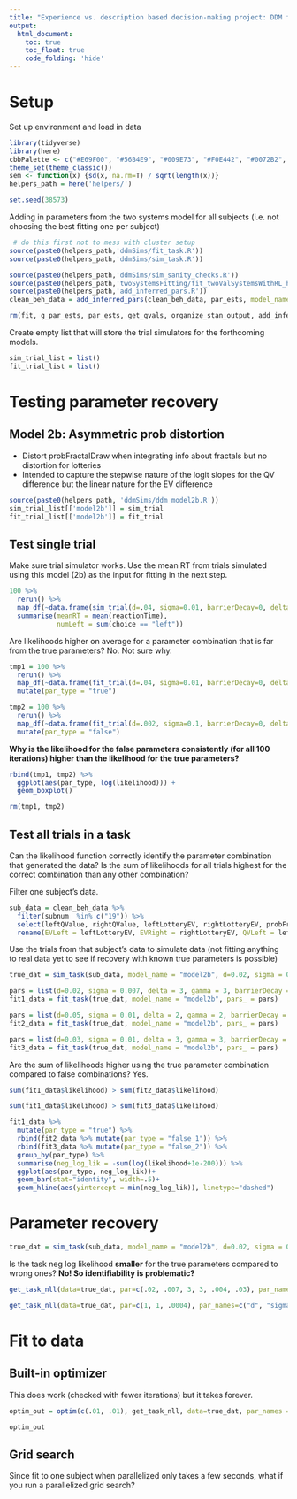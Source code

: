 ```yaml
---
title: "Experience vs. description based decision-making project: DDM fitting to subject data"
output: 
  html_document:
    toc: true
    toc_float: true
    code_folding: 'hide'
---
```


# Setup

Set up environment and load in data

```r
library(tidyverse)
library(here)
cbbPalette <- c("#E69F00", "#56B4E9", "#009E73", "#F0E442", "#0072B2", "#D55E00", "#CC79A7")
theme_set(theme_classic())
sem <- function(x) {sd(x, na.rm=T) / sqrt(length(x))}
helpers_path = here('helpers/')

set.seed(38573)
```

Adding in parameters from the two systems model for all subjects (i.e. not choosing the best fitting one per subject)

```r
 # do this first not to mess with cluster setup
source(paste0(helpers_path,'ddmSims/fit_task.R'))
source(paste0(helpers_path,'ddmSims/sim_task.R'))

source(paste0(helpers_path,'ddmSims/sim_sanity_checks.R'))
source(paste0(helpers_path,'twoSystemsFitting/fit_twoValSystemsWithRL_hierarchical.R'))
source(paste0(helpers_path,'add_inferred_pars.R'))
clean_beh_data = add_inferred_pars(clean_beh_data, par_ests, model_name="original")

rm(fit, g_par_ests, par_ests, get_qvals, organize_stan_output, add_inferred_pars, extract_var_for_stan)
```

Create empty list that will store the trial simulators for the forthcoming models.

```r
sim_trial_list = list()
fit_trial_list = list()
```


# Testing parameter recovery

## Model 2b: Asymmetric prob distortion

- Distort probFractalDraw when integrating info about fractals but no distortion for lotteries
- Intended to capture the stepwise nature of the logit slopes for the QV difference but the linear nature for the EV difference

```r
source(paste0(helpers_path, 'ddmSims/ddm_model2b.R'))
sim_trial_list[['model2b']] = sim_trial
fit_trial_list[['model2b']] = fit_trial
```

## Test single trial

Make sure trial simulator works. Use the mean RT from trials simulated using this model (2b) as the input for fitting in the next step. 

```r
100 %>% 
  rerun() %>%
  map_df(~data.frame(sim_trial(d=.04, sigma=0.01, barrierDecay=0, delta=3, gamma=3, EVLeft = .7, EVRight = .2, QVLeft = .7, QVRight = .2, probFractalDraw = .4))) %>%
  summarise(meanRT = mean(reactionTime),
            numLeft = sum(choice == "left"))

```

Are likelihoods higher on average for a parameter combination that is far from the true parameters? No. Not sure why.

```r
tmp1 = 100 %>% 
  rerun() %>%
  map_df(~data.frame(fit_trial(d=.04, sigma=0.01, barrierDecay=0, delta=3, gamma=3, EVLeft = .7, EVRight = .2, QVLeft = .7, QVRight = .2, probFractalDraw = .4, choice = "left", reactionTime = .7))) %>%
  mutate(par_type = "true")
```

```r
tmp2 = 100 %>% 
  rerun() %>%
  map_df(~data.frame(fit_trial(d=.002, sigma=0.1, barrierDecay=0, delta=3, gamma=3, EVLeft = .7, EVRight = .2, QVLeft = .7, QVRight = .2, probFractalDraw = .4, choice = "left", reactionTime = .7))) %>%
  mutate(par_type = "false")
```

**Why is the likelihood for the false parameters consistently (for all 100 iterations) higher than the likelihood for the true parameters?**

```r
rbind(tmp1, tmp2) %>%
  ggplot(aes(par_type, log(likelihood))) +
  geom_boxplot()
```

```r
rm(tmp1, tmp2)
```

## Test all trials in a task

Can the likelihood function correctly identify the parameter combination that generated the data? Is the sum of likelihoods for all trials highest for the correct combination than any other combination?

Filter one subject's data.

```r
sub_data = clean_beh_data %>%
  filter(subnum  %in% c("19")) %>%
  select(leftQValue, rightQValue, leftLotteryEV, rightLotteryEV, probFractalDraw, reactionTime, choiceLeft, subnum) %>%
  rename(EVLeft = leftLotteryEV, EVRight = rightLotteryEV, QVLeft = leftQValue, QVRight = rightQValue)
```

Use the trials from that subject's data to simulate data (not fitting anything to real data yet to see if recovery with known true parameters is possible)

```r
true_dat = sim_task(sub_data, model_name = "model2b", d=0.02, sigma = 0.007, delta = 3, gamma = 3, barrierDecay = 0.004, epsilon = 0.03, nonDecisionTime = 0)
```

```r
pars = list(d=0.02, sigma = 0.007, delta = 3, gamma = 3, barrierDecay = 0.004, epsilon = 0.03, nonDecisionTime = 0)
fit1_data = fit_task(true_dat, model_name = "model2b", pars_ = pars)
```

```r
pars = list(d=0.05, sigma = 0.01, delta = 2, gamma = 2, barrierDecay = 0.001, epsilon = 0, nonDecisionTime = 0)
fit2_data = fit_task(true_dat, model_name = "model2b", pars_ = pars)
```

```r
pars = list(d=0.03, sigma = 0.01, delta = 3, gamma = 3, barrierDecay = 0, epsilon = 0.0004, nonDecisionTime = 0)
fit3_data = fit_task(true_dat, model_name = "model2b", pars_ = pars)
```

Are the sum of likelihoods higher using the true parameter combination compared to false combinations? Yes.

```r
sum(fit1_data$likelihood) > sum(fit2_data$likelihood)
```

```r
sum(fit1_data$likelihood) > sum(fit3_data$likelihood)
```

```r
fit1_data %>%
  mutate(par_type = "true") %>%
  rbind(fit2_data %>% mutate(par_type = "false_1")) %>%
  rbind(fit3_data %>% mutate(par_type = "false_2")) %>%
  group_by(par_type) %>%
  summarise(neg_log_lik = -sum(log(likelihood+1e-200))) %>%
  ggplot(aes(par_type, neg_log_lik))+
  geom_bar(stat="identity", width=.5)+
  geom_hline(aes(yintercept = min(neg_log_lik)), linetype="dashed")

```

# Parameter recovery

```r
true_dat = sim_task(sub_data, model_name = "model2b", d=0.02, sigma = 0.007, delta = 3, gamma = 3, barrierDecay = 0.004, epsilon = 0.03, nonDecisionTime = 0)
```

Is the task neg log likelihood **smaller** for the true parameters compared to wrong ones? **No! So identifiability is problematic?**

```r
get_task_nll(data=true_dat, par=c(.02, .007, 3, 3, .004, .03), par_names=c("d", "sigma", "delta", "gamma", "barrierDecay", "epsilon"), model_name="model2b")
```

```r
get_task_nll(data=true_dat, par=c(1, 1, .0004), par_names=c("d", "sigma", "epsilon"), model_name="model2b")
```

# Fit to data

## Built-in optimizer

This does work (checked with fewer iterations) but it takes forever. 

```r
optim_out = optim(c(.01, .01), get_task_nll, data=true_dat, par_names = c("d", "sigma"), model_name="model2b", control = list(maxit=5))
```

```r
optim_out
```

## Grid search

Since fit to one subject when parallelized only takes a few seconds, what if you run a parallelized grid search?
